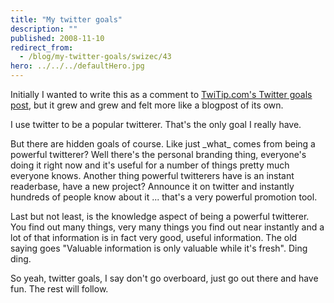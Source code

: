 ```yaml
---
title: "My twitter goals"
description: ""
published: 2008-11-10
redirect_from:
  - /blog/my-twitter-goals/swizec/43
hero: ../../../defaultHero.jpg
---
```


Initially I wanted to write this as a comment to [TwiTip.com's Twitter goals post](http://www.twitip.com/defining-twitter-goals-a-tip-for-successful-use-of-twitter/), but it grew and grew and felt more like a blogpost of its own.

I use twitter to be a popular twitterer. That's the only goal I really have.

But there are hidden goals of course. Like just \_what\_ comes from being a powerful twitterer? Well there's the personal branding thing, everyone's doing it right now and it's useful for a number of things pretty much everyone knows. Another thing powerful twitterers have is an instant readerbase, have a new project? Announce it on twitter and instantly hundreds of people know about it ... that's a very powerful promotion tool.

Last but not least, is the knowledge aspect of being a powerful twitterer. You find out many things, very many things you find out near instantly and a lot of that information is in fact very good, useful information. The old saying goes "Valuable information is only valuable while it's fresh". Ding ding.

So yeah, twitter goals, I say don't go overboard, just go out there and have fun. The rest will follow.
